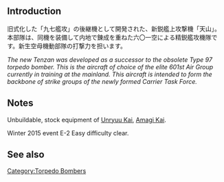 {{Template:Equipmentinfo
|name = Tenzan (601 Air Group) 
|id = 112 
|japanesename = 天山(六〇一空) 
|icon = 
|type = 
|effect = {{Torpedo}}+10 {{ASW}}+4 {{Hit}}+1 {{LOS}}+2 
|radius = 5
|scrap = {{Fuel}}2 {{Ammo}}4 {{Bauxite}}4 
|image = <gallery type="slideshow" widths="360px" position="center" hideaddbutton="true">
Equipment112-1.png
Equipment112-2.png
Equipment112-3.png
Equipment112-4.png
</gallery>
|CVL = lime
|CV = lime
|CVB = lime
}}

==Introduction==
旧式化した「九七艦攻」の後継機として開発された、新鋭艦上攻撃機「天山」。<br>本部隊は、同機を装備して内地で錬成を重ねた六〇一空による精鋭艦攻機隊です。新生空母機動部隊の打撃力を担います。 

''The new Tenzan was developed as a successor to the obsolete Type 97 torpedo bomber. This is the aircraft of choice of the elite 601st Air Group currently in training at the mainland. This aircraft is intended to form the backbone of strike groups of the newly formed Carrier Task Force.'' 

==Notes==
Unbuildable, stock equipment of  [[Unryuu#Upgrade|Unryuu Kai]], [[Amagi#Upgrade|Amagi Kai]].

Winter 2015 event E-2 Easy difficulty clear.

==See also==
{{Equipmentlist}}
[[Category:Torpedo Bombers]]